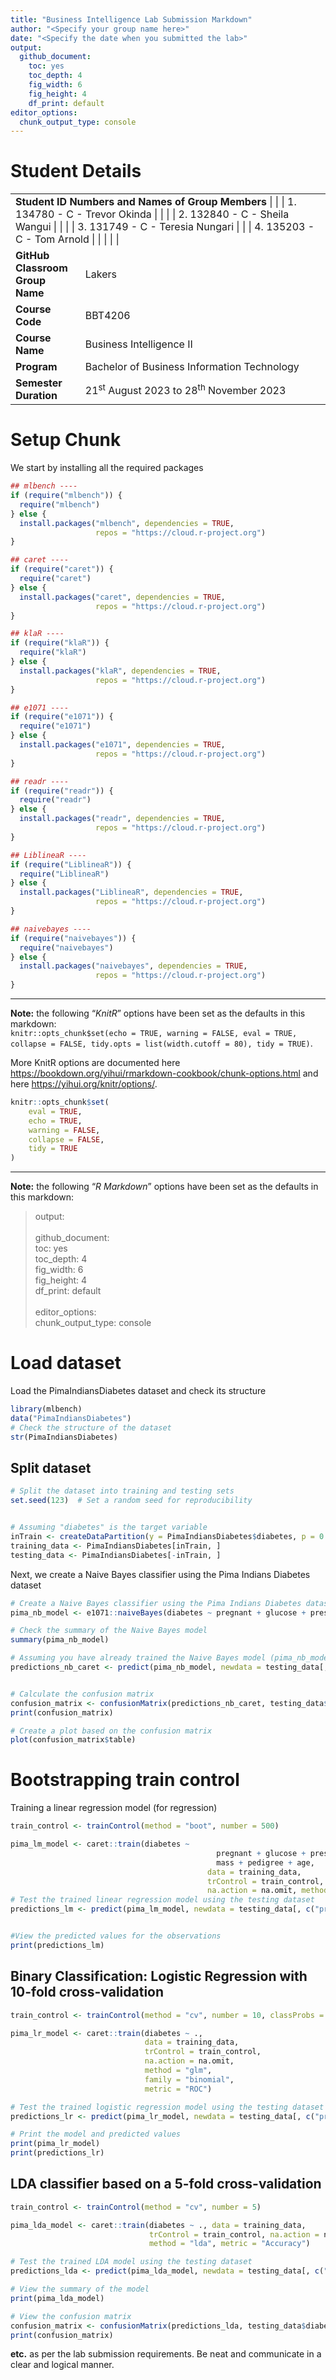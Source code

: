 ```yaml
---
title: "Business Intelligence Lab Submission Markdown"
author: "<Specify your group name here>"
date: "<Specify the date when you submitted the lab>"
output:
  github_document: 
    toc: yes
    toc_depth: 4
    fig_width: 6
    fig_height: 4
    df_print: default
editor_options:
  chunk_output_type: console
---
```


# Student Details

+---------------------------------------------------+--------------------------------------------------------------------------------------------------------------------------------------------------------------------------+
| **Student ID Numbers and Names of Group Members** 
|                                                   |                                                                                                                                                                          |
|                                                   | 1.  134780 - C - Trevor Okinda                                                                                                                                              |
|                                                   |                                                                                                                                                                          |
|                                                   | 2.  132840 - C - Sheila Wangui                                                                                                                                              |
|                                                   |                                                                                                                                                                          |
|                                                   | 3.  131749 - C - Teresia Nungari                                                                                                                                              |
|                                                   |                                                                                                                                                                          |
|                                                   | 4.  135203 - C - Tom Arnold                                                                                                                                              |
|                                                   |                                                                                                                                                                          |
|                                                   |                                                                                                                                              |
+---------------------------------------------------+--------------------------------------------------------------------------------------------------------------------------------------------------------------------------+
| **GitHub Classroom Group Name**                   | Lakers                                                                                                       
+---------------------------------------------------+--------------------------------------------------------------------------------------------------------------------------------------------------------------------------+
| **Course Code**                                   | BBT4206                                                                                                                                                                  |
+---------------------------------------------------+--------------------------------------------------------------------------------------------------------------------------------------------------------------------------+
| **Course Name**                                   | Business Intelligence II                                                                                                                                                 |
+---------------------------------------------------+--------------------------------------------------------------------------------------------------------------------------------------------------------------------------+
| **Program**                                       | Bachelor of Business Information Technology                                                                                                                              |
+---------------------------------------------------+--------------------------------------------------------------------------------------------------------------------------------------------------------------------------+
| **Semester Duration**                             | 21^st^ August 2023 to 28^th^ November 2023                                                                                                                               |
+---------------------------------------------------+--------------------------------------------------------------------------------------------------------------------------------------------------------------------------+

# Setup Chunk

We start by installing all the required packages

```r
## mlbench ----
if (require("mlbench")) {
  require("mlbench")
} else {
  install.packages("mlbench", dependencies = TRUE,
                   repos = "https://cloud.r-project.org")
}

## caret ----
if (require("caret")) {
  require("caret")
} else {
  install.packages("caret", dependencies = TRUE,
                   repos = "https://cloud.r-project.org")
}

## klaR ----
if (require("klaR")) {
  require("klaR")
} else {
  install.packages("klaR", dependencies = TRUE,
                   repos = "https://cloud.r-project.org")
}

## e1071 ----
if (require("e1071")) {
  require("e1071")
} else {
  install.packages("e1071", dependencies = TRUE,
                   repos = "https://cloud.r-project.org")
}

## readr ----
if (require("readr")) {
  require("readr")
} else {
  install.packages("readr", dependencies = TRUE,
                   repos = "https://cloud.r-project.org")
}

## LiblineaR ----
if (require("LiblineaR")) {
  require("LiblineaR")
} else {
  install.packages("LiblineaR", dependencies = TRUE,
                   repos = "https://cloud.r-project.org")
}

## naivebayes ----
if (require("naivebayes")) {
  require("naivebayes")
} else {
  install.packages("naivebayes", dependencies = TRUE,
                   repos = "https://cloud.r-project.org")
}
```

------------------------------------------------------------------------

**Note:** the following "*KnitR*" options have been set as the defaults in this markdown:\
`knitr::opts_chunk$set(echo = TRUE, warning = FALSE, eval = TRUE, collapse = FALSE, tidy.opts = list(width.cutoff = 80), tidy = TRUE)`.

More KnitR options are documented here <https://bookdown.org/yihui/rmarkdown-cookbook/chunk-options.html> and here <https://yihui.org/knitr/options/>.

```r
knitr::opts_chunk$set(
	eval = TRUE,
	echo = TRUE,
	warning = FALSE,
	collapse = FALSE,
	tidy = TRUE
)
```

------------------------------------------------------------------------

**Note:** the following "*R Markdown*" options have been set as the defaults in this markdown:

> output:\
> \
> github_document:\
> toc: yes\
> toc_depth: 4\
> fig_width: 6\
> fig_height: 4\
> df_print: default\
> \
> editor_options:\
> chunk_output_type: console

# Load dataset

Load the PimaIndiansDiabetes dataset and check its structure

```r
library(mlbench)
data("PimaIndiansDiabetes")
# Check the structure of the dataset
str(PimaIndiansDiabetes)
```

## Split dataset


```r
# Split the dataset into training and testing sets
set.seed(123)  # Set a random seed for reproducibility


# Assuming "diabetes" is the target variable
inTrain <- createDataPartition(y = PimaIndiansDiabetes$diabetes, p = 0.6, list = FALSE)
training_data <- PimaIndiansDiabetes[inTrain, ]
testing_data <- PimaIndiansDiabetes[-inTrain, ]

```

Next, we create a Naive Bayes classifier using the Pima Indians Diabetes dataset

```r
# Create a Naive Bayes classifier using the Pima Indians Diabetes dataset
pima_nb_model <- e1071::naiveBayes(diabetes ~ pregnant + glucose + pressure + triceps + insulin + mass + pedigree + age, data = PimaIndiansDiabetes)

# Check the summary of the Naive Bayes model
summary(pima_nb_model)

# Assuming you have already trained the Naive Bayes model (pima_nb_model) and have a testing dataset (testing_data)
predictions_nb_caret <- predict(pima_nb_model, newdata = testing_data[, c("pregnant", "glucose", "pressure", "triceps", "insulin", "mass", "pedigree", "age")])


# Calculate the confusion matrix
confusion_matrix <- confusionMatrix(predictions_nb_caret, testing_data$diabetes)
print(confusion_matrix)

# Create a plot based on the confusion matrix
plot(confusion_matrix$table)

```

# Bootstrapping train control
Training a linear regression model (for regression)


```r
train_control <- trainControl(method = "boot", number = 500)

pima_lm_model <- caret::train(diabetes ~
                                              pregnant + glucose + pressure + triceps + insulin +
                                              mass + pedigree + age,
                                            data = training_data,
                                            trControl = train_control,
                                            na.action = na.omit, method = "glm", metric = "Accuracy")
# Test the trained linear regression model using the testing dataset
predictions_lm <- predict(pima_lm_model, newdata = testing_data[, c("pregnant", "glucose", "pressure", "triceps", "insulin", "mass", "pedigree", "age")])


#View the predicted values for the observations
print(predictions_lm)

```

## Binary Classification: Logistic Regression with 10-fold cross-validation

```r
train_control <- trainControl(method = "cv", number = 10, classProbs = TRUE, summaryFunction = twoClassSummary)

pima_lr_model <- caret::train(diabetes ~ .,
                              data = training_data,
                              trControl = train_control,
                              na.action = na.omit,
                              method = "glm", 
                              family = "binomial", 
                              metric = "ROC")

# Test the trained logistic regression model using the testing dataset
predictions_lr <- predict(pima_lr_model, newdata = testing_data[, c("pregnant", "glucose", "pressure", "triceps", "insulin", "mass", "pedigree", "age")])

# Print the model and predicted values
print(pima_lr_model)
print(predictions_lr)

```

## LDA classifier based on a 5-fold cross-validation

```r
train_control <- trainControl(method = "cv", number = 5)

pima_lda_model <- caret::train(diabetes ~ ., data = training_data,
                               trControl = train_control, na.action = na.omit,
                               method = "lda", metric = "Accuracy")

# Test the trained LDA model using the testing dataset
predictions_lda <- predict(pima_lda_model, newdata = testing_data[, c("pregnant", "glucose", "pressure", "triceps", "insulin", "mass", "pedigree", "age")])

# View the summary of the model
print(pima_lda_model)

# View the confusion matrix
confusion_matrix <- confusionMatrix(predictions_lda, testing_data$diabetes)
print(confusion_matrix)

```

**etc.** as per the lab submission requirements. Be neat and communicate in a clear and logical manner.